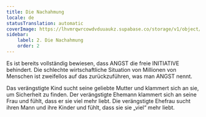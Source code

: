 ```yaml
---
title: Die Nachahmung
locale: de
statusTranslation: automatic
coverImage: https://lhvmrqwrcowdvduuaukz.supabase.co/storage/v1/object/public/strapi-uploads/small_cover-educacion-fundamental.webp-2d51a7828a2b1309555be27f7e2a61a0.webp
sidebar:
    label: 2. Die Nachahmung
    order: 2
---
```

Es ist bereits vollständig bewiesen, dass ANGST die freie INITIATIVE behindert. Die schlechte wirtschaftliche Situation von Millionen von Menschen ist zweifellos auf das zurückzuführen, was man ANGST nennt.

Das verängstigte Kind sucht seine geliebte Mutter und klammert sich an sie, um Sicherheit zu finden. Der verängstigte Ehemann klammert sich an seine Frau und fühlt, dass er sie viel mehr liebt. Die verängstigte Ehefrau sucht ihren Mann und ihre Kinder und fühlt, dass sie sie „viel“ mehr liebt.
